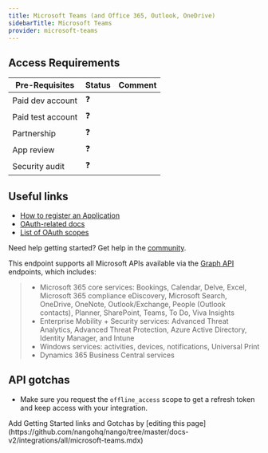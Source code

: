 ```yaml
---
title: Microsoft Teams (and Office 365, Outlook, OneDrive)
sidebarTitle: Microsoft Teams
provider: microsoft-teams
---
```



<Overview />
<PreBuiltTooling provider={providers[pageMetadata.provider]} />
<PreBuiltUseCases />

## Access Requirements
| Pre-Requisites | Status | Comment|
| - | - | - |
| Paid dev account | ❓ |  |
| Paid test account | ❓ |  |
| Partnership | ❓ | |
| App review | ❓ |  |
| Security audit | ❓ | |



## Useful links

-   [How to register an Application](https://go.microsoft.com/fwlink/?linkid=2083908)
-   [OAuth-related docs](https://learn.microsoft.com/en-us/azure/active-directory/develop/v2-oauth2-auth-code-flow)
-   [List of OAuth scopes](https://learn.microsoft.com/en-us/entra/identity-platform/scopes-oidc)

<Tip>Need help getting started? Get help in the [community](https://nango.dev/slack).</Tip>

This endpoint supports all Microsoft APIs available via the [Graph API](https://learn.microsoft.com/en-us/graph/overview) endpoints, which includes:

> - Microsoft 365 core services: Bookings, Calendar, Delve, Excel, Microsoft 365 compliance eDiscovery, Microsoft Search, OneDrive, OneNote, Outlook/Exchange, People (Outlook contacts), Planner, SharePoint, Teams, To Do, Viva Insights
> - Enterprise Mobility + Security services: Advanced Threat Analytics, Advanced Threat Protection, Azure Active Directory, Identity Manager, and Intune
> - Windows services: activities, devices, notifications, Universal Print
> - Dynamics 365 Business Central services


## API gotchas

* Make sure you request the `offline_access` scope to get a refresh token and keep access with your integration.


<Note>
    Add Getting Started links and Gotchas by [editing this page](https://github.com/nangohq/nango/tree/master/docs-v2/integrations/all/microsoft-teams.mdx)
</Note>
